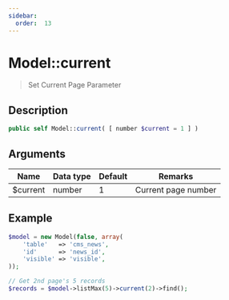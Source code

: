 ```yaml
---
sidebar:
  order:  13
---
```


# Model::current

> Set Current Page Parameter

## Description

```php
public self Model::current( [ number $current = 1 ] )
```

## Arguments

| Name     | Data type | Default | Remarks             |
| -------- | --------- | ------- | ------------------- |
| $current | number    | 1       | Current page number |

## Example

```php title="Controller"
$model = new Model(false, array(
    'table'   => 'cms_news',
    'id'      => 'news_id',
    'visible' => 'visible',
));

// Get 2nd page's 5 records
$records = $model->listMax(5)->current(2)->find();
```
